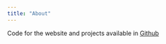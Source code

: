 ```yaml
---
title: "About"
---
```


Code for the website and projects available in [Github](https://github.com/gorkang/)
